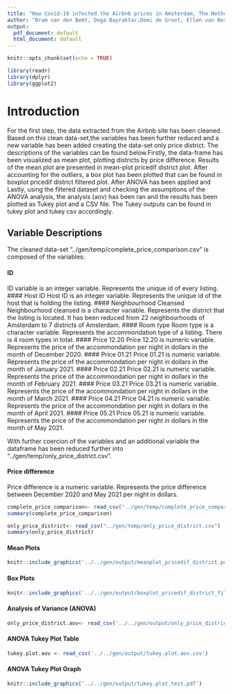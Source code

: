 ```yaml
---
title: "How Covid-19 infected the Airbnb prices in Amsterdam, The Netherlands"
author: "Bram van den Bemt, Doga Bayraktar,Demi de Groot, Ellen van Berlo,Sam Messaoudi"
output: 
  pdf_document: default
  html_document: default
---
```


```r
knitr::opts_chunk$set(echo = TRUE)
```
```r
library(readr)
library(dplyr)
library(ggplot2)
```
# Introduction 
For the first step, the data extracted from the Airbnb site has been cleaned. Based on this clean data-set,the variables has been further reduced and a new variable has been added creating the  data-set only price district. The descriptions of the variables can be found below.Firstly, the data-frame has been visualized as mean plot, plotting districts by price difference. Results of the mean plot are presented in mean-plot pricedif district plot. After accounting for the outliers, a box plot has been plotted that can be found in boxplot pricedif district filtered plot. After ANOVA has been applied and  Lastly, using the filtered dataset and checking the assumptions of the ANOVA analysis, the analysis (aov) has been ran and the results has been plotted as Tukey plot and a CSV file. The Tukey outputs can be found in tukey plot and tukey csv accordingly. 

## Variable Descriptions 

The cleaned data-set "../gen/temp/complete_price_comparison.csv" is composed of the variables:

#### ID 
ID variable is an integer variable. Represents the unique id of every listing.
#### Host ID
Host ID is an integer variable. Represents the unique id of the host that is holding the listing.
#### Neighbourhood Cleansed
Neighbourhood cleansed is a character variable. Represents the district that the listing is located. It has been reduced from 22 neighbourhoods of Amsterdam to 7 districts of Amsterdam.
#### Room type
Room type is a character variable. Represents the accommondation type of a listing. There is 4 room types in total.
#### Price 12.20
Price 12.20 is numeric variable. Represents the price of the accommondation per night in dollars in the month of December 2020.
#### Price 01.21
Price 01.21 is numeric variable. Represents the price of the accommondation per night in dollars in the month of January 2021.
#### Price 02.21
Price 02.21 is numeric variable. Represents the price of the accommondation per night in dollars in the month of February 2021.
#### Price 03.21
Price 03.21 is numeric variable. Represents the price of the accommondation per night in dollars in the month of March 2021.
#### Price 04.21
Price 04.21 is numeric variable. Represents the price of the accommondation per night in dollars in the month of April  2021.
#### Price 05.21
Price 05.21 is numeric variable. Represents the price of the accommondation per night in dollars in the month of May 2021.

With further coercion of the variables and an additional variable the dataframe has been reduced further into "../gen/temp/only_price_district.csv". 


#### Price difference
Price difference is a numeric variable. Represents the price difference between December 2020 and May 2021 per night in dollars.

```r
complete_price_comparison<- read_csv("../gen/temp/complete_price_comparison.csv")
summary(complete_price_comparison)
```
```r
only_price_district<- read_csv("../gen/temp/only_price_district.csv")
summary(only_price_district)
```




#### Mean Plots
```r
knitr::include_graphics('../../gen/output/meanplot_pricedif_district.pdf')
```

#### Box Plots
```r
knitr::include_graphics('../../gen/output/boxplot_pricedif_district_filtered.pdf')
```

#### Analysis of Variance (ANOVA)
```r
only_price_district.aov<- read_csv('../../gen/output/only_price_district.aov.csv')
```

#### ANOVA Tukey Plot Table
```r
tukey.plot.aov <- read_csv('../../gen/output/tukey.plot.aov.csv')
```

#### ANOVA Tukey Plot Graph
```r
knitr::include_graphics('../../gen/output/tukey.plot.test.pdf')
```








